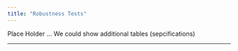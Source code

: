 ```yaml
---
title: "Robustness Tests"
---
```


Place Holder ...
We could show additional tables (sepcifications)

---
